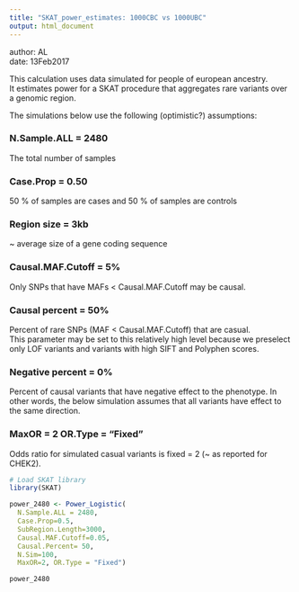```yaml
---
title: "SKAT_power_estimates: 1000CBC vs 1000UBC"
output: html_document
---
```


author: AL  
date: 13Feb2017  

This calculation uses data simulated for people of european ancestry.  
It estimates power for a SKAT procedure that aggregates rare variants over a genomic region.  

The simulations below use the following (optimistic?) assumptions:

### N.Sample.ALL = 2480
The total number of samples

### Case.Prop = 0.50
50 % of samples are cases and 50 % of samples are controls  

### Region size = 3kb
~ average size of a gene coding sequence

### Causal.MAF.Cutoff = 5% 
Only SNPs that have MAFs < Causal.MAF.Cutoff may be causal.

###	Causal percent = 50%
Percent of rare SNPs (MAF < Causal.MAF.Cutoff) that are casual.  
This parameter may be set to this relatively high level because we preselect only LOF variants and variants with high SIFT and Polyphen scores.  

###	Negative percent = 0%
Percent of causal variants that have negative effect to the phenotype.  In other words, the below simulation assumes that all variants have effect to the same direction. 

### MaxOR = 2 OR.Type = "Fixed"
Odds ratio for simulated casual variants is fixed = 2 (~ as reported for CHEK2).  

```r

# Load SKAT library
library(SKAT)

power_2480 <- Power_Logistic(
  N.Sample.ALL = 2480, 
  Case.Prop=0.5, 
  SubRegion.Length=3000, 
  Causal.MAF.Cutoff=0.05, 
  Causal.Percent= 50, 
  N.Sim=100, 
  MaxOR=2, OR.Type = "Fixed")

power_2480

```

